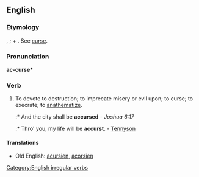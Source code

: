 ==English==

===Etymology===
{{OE.}} {{term|acursien|lang=ang}}, {{term|acorsien|lang=ang}}; {{term|a-|lang=ang}} + {{term|cursien||to curse|lang=ang}}. See [[curse]].

===Pronunciation===
'''ac-curse*'''

===Verb===
{{en-verb|inf=to accurse|accurses|accursing|accursed|'''[[accursed]]''' ''or'' '''[[accurst]]'''}}

# To devote to destruction; to imprecate misery or evil upon; to curse; to execrate; to [[anathematize]].
#:* And the city shall be '''accursed''' - ''Joshua 6:17''
#:* Thro' you, my life will be '''accurst'''. - [[Tennyson]]

====Translations====
* Old English: [[acursien]], [[acorsien]]

[[Category:English irregular verbs]]
